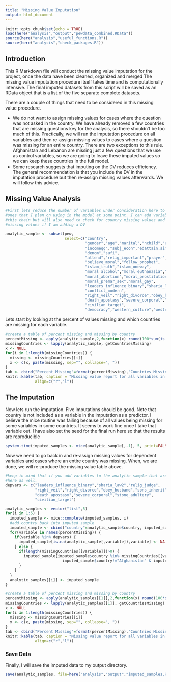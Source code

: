 ```yaml
---
title: "Missing Value Imputation"
output: html_document
---
```


```r
knitr::opts_chunk$set(echo = TRUE)
load(here("analysis","output","pewdata_combined.RData"))
source(here("analysis","useful_functions.R"))
source(here("analysis","check_packages.R"))
```

## Introduction

This R Markdown file will conduct the missing value imputation for the project, once the data have been cleaned, organized and merged The missing value imputation procedure itself takes time and is computationally intensive. The final imputed datasets from this script will be saved as an RData object that is a list of the five separate complete datasets. 

There are a couple of things that need to be considered in this missing value procedure. 

- We do not want to assign missing values for cases where the question was not asked in the country. We have already removed a few countries that are missing questions key for the analysis, so there shouldn't be too much of this. Practically, we will run the imputation procedure on all variables and then re-assign missing values to cases where a question was missing for an entire country. There are two exceptions to this rule. Afghanistan and Lebanon are missing just a few questions that we use as control variables, so we are going to leave these imputed values so we can keep these countries in the full model. 
- Some research suggests that imputing on the DV reduces efficiency. The general recommendation is that you include the DV in the imputation procedure but then re-assign missing values afterwards. We will follow this advice. 

## Missing Value Analysis

```r
#First lets reduce the number of variables under consideration here to just the
#ones that I plan on using in the model at some point. I can add variables to
#this chain but will also need to check for country missing values and reassign
#missing values if I am adding a DV

analytic_sample <- subset(pew, 
                          select=c("country",
                                   "gender","age","marital","nchild","urbanicity","immigrant",
                                   "incomeqq","subj_econ","edattain.simple","educqq",
                                   "denom","sufi",
                                   "attend","relig_important","prayer",
                                   "believe_moral","follow_prophet",
                                   "islam_truth","islam_oneway",
                                   "moral_alcohol","moral_euthanasia","moral_suicide",
                                   "moral_abortion","moral_prostitution",
                                   "moral_premar_sex","moral_gay",
                                   "leaders_influence_binary","sharia_law2","relig_judge",
                                   "conflict_modern",
                                   "right_veil","right_divorce","obey_husband","sons_inherit",
                                   "death_apostasy","severe_corporal","stone_adultery",
                                   "civilian_target",
                                   "democracy","western_culture","western_immoral"))
```

Lets start by looking at the percent of values missing and which countries are missing for each variable.

```r
#create a table of percent missing and missing by country
percentMissing <- apply(analytic_sample,2,function(x) round(100*sum(is.na(x))/length(x),1))
missingCountries <- lapply(analytic_sample, getCountriesMissing)
x <- NULL
for(i in 1:length(missingCountries)) {
  missing <- missingCountries[[i]]
  x <- c(x, paste(missing, sep="", collapse=", "))
}
tab <- cbind("Percent Missing"=format(percentMissing),"Countries Missing"=x)
knitr::kable(tab, caption = "Missing value report for all variables in the analytic sample",
             align=c("r","l"))
```

## The Imputation

Now lets run the imputation. Five imputations should be good. Note that country is not included as a variable in the imputation as a predictor. I believe the mice routine was failing because of all values being missing for some variables in some countries. It seems to work fine once I take that variable out. I have also set the seed for the final run here so that the results are reproducible

```r
system.time(imputed_samples <- mice(analytic_sample[,-1], 5, print=FALSE, seed=2))
```

Now we need to go back in and re-assign missing values for dependent variables and cases where an entire country was missing. When, we are done, we will re-produce the missing value table above.

```r
#keep in mind that if you add variables to the analytic sample that are DVs, you need to add them
#here as well.
depvars <- c("leaders_influence_binary","sharia_law2","relig_judge",
             "right_veil","right_divorce","obey_husband","sons_inherit",
             "death_apostasy","severe_corporal","stone_adultery",
             "civilian_target")

analytic_samples <- vector("list",5)
for(i in 1:5) {
  imputed_sample <- mice::complete(imputed_samples, i)
  #add country back into imputed sample
  imputed_sample <- cbind("country"=analytic_sample$country, imputed_sample)
  for(variable in names(percentMissing)) {
    if(variable %in% depvars) {
      imputed_sample[is.na(analytic_sample[,variable]),variable] <- NA
    } else {
      if(length(missingCountries[[variable]])>0) {
        imputed_sample[imputed_sample$country %in% missingCountries[[variable]] &
                         imputed_sample$country!="Afghanistan" & imputed_sample$country!="Lebanon", variable] <- NA
      }
    }
  }
  analytic_samples[[i]] <- imputed_sample
}
```

```r
#create a table of percent missing and missing by country
percentMissing <- apply(analytic_samples[[1]],2,function(x) round(100*sum(is.na(x))/length(x),1))
missingCountries <- lapply(analytic_samples[[1]], getCountriesMissing)
x <- NULL
for(i in 1:length(missingCountries)) {
  missing <- missingCountries[[i]]
  x <- c(x, paste(missing, sep="", collapse=", "))
}
tab <- cbind("Percent Missing"=format(percentMissing),"Countries Missing"=x)
knitr::kable(tab, caption = "Missing value report for all variables in the first analytic sample after multiple imputation",
             align=c("r","l"))
```

### Save Data

Finally, I will save the imputed data to my output directory. 

```r
save(analytic_samples, file=here("analysis","output","imputed_samples.RData"))
```

